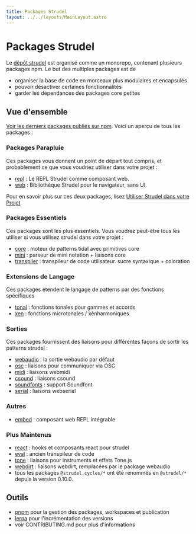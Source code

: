```yaml
---
title: Packages Strudel
layout: ../../layouts/MainLayout.astro
---
```



# Packages Strudel

Le [dépôt strudel](https://codeberg.org/uzu/strudel) est organisé comme un monorepo, contenant plusieurs packages npm.
Le but des multiples packages est de

- organiser la base de code en morceaux plus modulaires et encapsulés
- pouvoir désactiver certaines fonctionnalités
- garder les dépendances des packages core petites

## Vue d'ensemble

[Voir les derniers packages publiés sur npm](https://www.npmjs.com/search?q=%40strudel).
Voici un aperçu de tous les packages :

### Packages Parapluie

Ces packages vous donnent un point de départ tout compris, et probablement ce que vous voudriez utiliser dans votre projet :

- [repl](https://codeberg.org/uzu/strudel/src/branch/main/packages/repl) : Le REPL Strudel comme composant web.
- [web](https://codeberg.org/uzu/strudel/src/branch/main/packages/web) : Bibliothèque Strudel pour le navigateur, sans UI.

Pour en savoir plus sur ces deux packages, lisez [Utiliser Strudel dans votre Projet](/technical-manual/project-start)

### Packages Essentiels

Ces packages sont les plus essentiels. Vous voudrez peut-être tous les utiliser si vous utilisez strudel dans votre projet :

- [core](https://codeberg.org/uzu/strudel/src/branch/main/packages/core#strudelcore) : moteur de patterns tidal avec primitives core
- [mini](https://codeberg.org/uzu/strudel/src/branch/main/packages/mini#strudelmini) : parseur de mini notation + liaisons core
- [transpiler](https://codeberg.org/uzu/strudel/src/branch/main/packages/transpiler#strudeltranspiler) : transpileur de code utilisateur. sucre syntaxique + coloration

### Extensions de Langage

Ces packages étendent le langage de patterns par des fonctions spécifiques

- [tonal](https://codeberg.org/uzu/strudel/src/branch/main/packages/tonal) : fonctions tonales pour gammes et accords
- [xen](https://codeberg.org/uzu/strudel/src/branch/main/packages/xen) : fonctions microtonales / xénharmoniques

### Sorties

Ces packages fournissent des liaisons pour différentes façons de sortir les patterns strudel :

- [webaudio](https://codeberg.org/uzu/strudel/src/branch/main/packages/webaudio#strudelwebaudio) : la sortie webaudio par défaut
- [osc](https://codeberg.org/uzu/strudel/src/branch/main/packages/osc#strudelosc) : liaisons pour communiquer via OSC
- [midi](https://codeberg.org/uzu/strudel/src/branch/main/packages/midi#strudelmidi) : liaisons webmidi
- [csound](https://codeberg.org/uzu/strudel/src/branch/main/packages/csound#strudelcsound) : liaisons csound
- [soundfonts](https://codeberg.org/uzu/strudel/src/branch/main/packages/serial#strudelsoundfonts) : support Soundfont
- [serial](https://codeberg.org/uzu/strudel/src/branch/main/packages/serial#strudelserial) : liaisons webserial

### Autres

- [embed](https://codeberg.org/uzu/strudel/src/branch/main/packages/embed#strudelembed) : composant web REPL intégrable

### Plus Maintenus

- [react](https://www.npmjs.com/package/@strudel.cycles/react) : hooks et composants react pour strudel
- [eval](https://www.npmjs.com/package/@strudel.cycles/eval) : ancien transpileur de code
- [tone](https://www.npmjs.com/package/@strudel.cycles/tone) : liaisons pour instruments et effets Tone.js
- [webdirt](https://www.npmjs.com/package/@strudel.cycles/webdirt) : liaisons webdirt, remplacées par le package webaudio
- tous les packages `@strudel.cycles/*` ont été renommés en `@strudel/*` depuis la version 0.10.0.

## Outils

- [pnpm](https://pnpm.io/) pour la gestion des packages, workspaces et publication
- [lerna](https://lerna.js.org/) pour l'incrémentation des versions
- voir CONTRIBUTING.md pour plus d'informations
